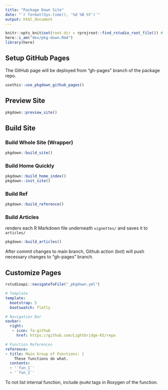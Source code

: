 ```yaml
---
title: "Package Down Site"
date: "`r format(Sys.time(), '%d %B %Y')`"
output: html_document
---
```


```r
knitr::opts_knit$set(root.dir = rprojroot::find_rstudio_root_file()) # Set WD to Root
here::i_am("dev/pkg-down.Rmd")
library(here)
```


## Setup GitHub Pages

The GitHub page will be deployed from "gh-pages" branch of the package repo.

```r
usethis::use_pkgdown_github_pages()
```

## Preview Site

```r
pkgdown::preview_site()
```

## Build Site

### Build Whole Site (Wrapper)

```r
pkgdown::build_site()
```

### Build Home Quickly

```r
pkgdown::build_home_index()  
pkgdown::init_site()
```


### Build Ref 

```r
pkgdown::build_reference()
```

### Build Articles

renders each R Markdown file underneath `vignettes/` and saves it to `articles/`

```r
pkgdown::build_articles()
```


After commit changes to main branch, Github action (bot) will push necessary changes to "gh-pages" branch.

## Customize Pages

```r
rstudioapi::navigateToFile("_pkgdown.yml")
```



```yml
# Template
template:
  bootstrap: 5
  bootswatch: flatly

# Navigation Bar
navbar:
  right:
   - icon: fa-github
     href: https://github.com/Lightbridge-KS/repo
```


```yml
# Function References
reference:
- title: Main Group of Functions: |
    These functions do what.
  contents:
  - '`fun_1`'
  - '`fun_2`'
```

To not list internal function, include `@noRd` tags in Roxygen of the function.
